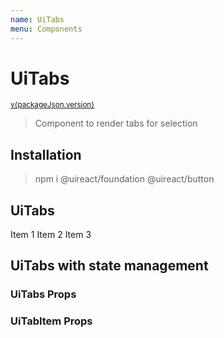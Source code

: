 ```yaml
---
name: UiTabs
menu: Components
---
```






# UiTabs

<sup>
  <a href="https://github.com/inavac182/ui-react/blob/main/packages/COMPONENT-NAME/" target="_blank">
    v{packageJson.version}
  </a>
</sup>

> Component to render tabs for selection

## Installation

> npm i @uireact/foundation @uireact/button

## UiTabs

<Playground>
  <UiTabs>
    <UiTabItem>Item 1</UiTabItem>
    <UiTabItem selected>Item 2</UiTabItem>
    <UiTabItem>Item 3</UiTabItem>
  </UiTabs>
</Playground>

## UiTabs with state management

<Playground>
  <TabsExample />
</Playground>

### UiTabs Props

<Props of={UiTabs} />

### UiTabItem Props

<Props of={UiTabItem} />

